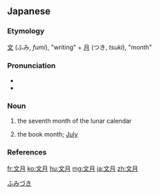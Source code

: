 ==Japanese==
{{ja-kanjitab|ふみ|つき|k2=づき|yomi=k|r=y}}

===Etymology===
[[文]] (ふみ, ''fumi''), "writing" + [[月]] (つき, ''tsuki''), "month"

===Pronunciation===
* {{ja-pron|ふみづき|y=k|acc=2|acc_ref=NHK}}
* {{ja-pron|ふづき|acc=1|acc_ref=NHK}}

===Noun===
{{ja-noun|ふみづき|ふづき}}

# {{lb|ja|archaic|sort=ふみづき}} the seventh month of the lunar calendar
# {{lb|ja|poetic|sort=ふみづき}} the book month; [[July]]

===References===
<references/>

[[Category:ja:Traditional months|ふみづき]]

[[fr:文月]]
[[ko:文月]]
[[hu:文月]]
[[mg:文月]]
[[ja:文月]]
[[zh:文月]]